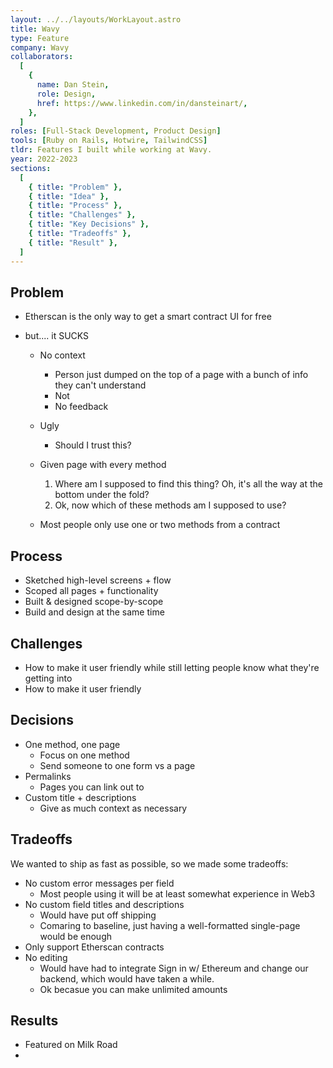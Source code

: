 ```yaml
---
layout: ../../layouts/WorkLayout.astro
title: Wavy
type: Feature
company: Wavy
collaborators:
  [
    {
      name: Dan Stein,
      role: Design,
      href: https://www.linkedin.com/in/dansteinart/,
    },
  ]
roles: [Full-Stack Development, Product Design]
tools: [Ruby on Rails, Hotwire, TailwindCSS]
tldr: Features I built while working at Wavy.
year: 2022-2023
sections:
  [
    { title: "Problem" },
    { title: "Idea" },
    { title: "Process" },
    { title: "Challenges" },
    { title: "Key Decisions" },
    { title: "Tradeoffs" },
    { title: "Result" },
  ]
---
```


## Problem

- Etherscan is the only way to get a smart contract UI for free
- but.... it SUCKS

  - No context
    - Person just dumped on the top of a page with a bunch of info they can't understand
    - Not
    - No feedback
  - Ugly
    - Should I trust this?
  - Given page with every method

    1. Where am I supposed to find this thing? Oh, it's all the way at the bottom under the fold?
    2. Ok, now which of these methods am I supposed to use?

  - Most people only use one or two methods from a contract

## Process

- Sketched high-level screens + flow
- Scoped all pages + functionality
- Built & designed scope-by-scope
- Build and design at the same time

## Challenges

- How to make it user friendly while still letting people know what they're getting into
- How to make it user friendly

## Decisions

- One method, one page
  - Focus on one method
  - Send someone to one form vs a page
- Permalinks
  - Pages you can link out to
- Custom title + descriptions
  - Give as much context as necessary

## Tradeoffs

We wanted to ship as fast as possible, so we made some tradeoffs:

- No custom error messages per field
  - Most people using it will be at least somewhat experience in Web3
- No custom field titles and descriptions
  - Would have put off shipping
  - Comaring to baseline, just having a well-formatted single-page would be enough
- Only support Etherscan contracts
- No editing
  - Would have had to integrate Sign in w/ Ethereum and change our backend, which would have taken a while.
  - Ok becasue you can make unlimited amounts

## Results

- Featured on Milk Road
-
